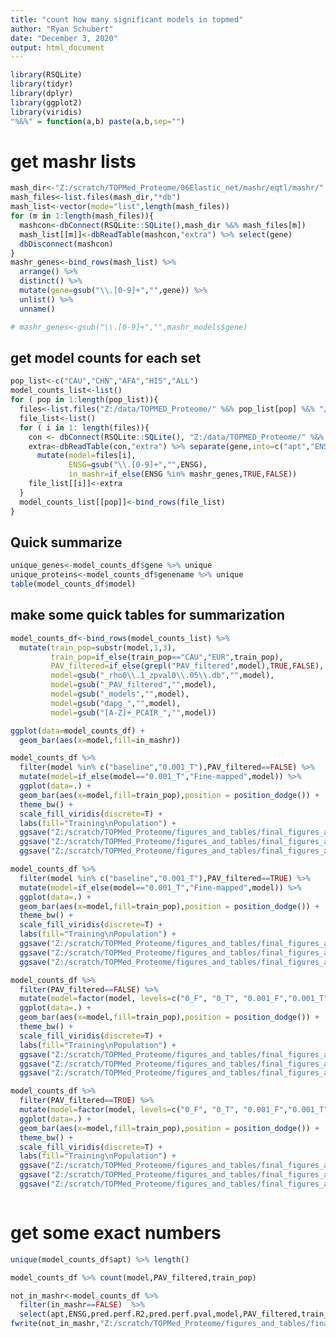 ---
title: "count how many significant models in topmed"
author: "Ryan Schubert"
date: "December 3, 2020"
output: html_document
---

```{r setup, include=FALSE}
library(RSQLite)
library(tidyr)
library(dplyr)
library(ggplot2)
library(viridis)
"%&%" = function(a,b) paste(a,b,sep="")
```


# get mashr lists

```{r}

mash_dir<-"Z:/scratch/TOPMed_Proteome/06Elastic_net/mashr/eqtl/mashr/"
mash_files<-list.files(mash_dir,"*db")
mash_list<-vector(mode="list",length(mash_files))
for (m in 1:length(mash_files)){
  mashcon<-dbConnect(RSQLite::SQLite(),mash_dir %&% mash_files[m])
  mash_list[[m]]<-dbReadTable(mashcon,"extra") %>% select(gene)
  dbDisconnect(mashcon)
}
mashr_genes<-bind_rows(mash_list) %>% 
  arrange() %>% 
  distinct() %>% 
  mutate(gene=gsub("\\.[0-9]+","",gene)) %>% 
  unlist() %>% 
  unname()

# mashr_genes<-gsub("\\.[0-9]+","",mashr_models$gene)


```

## get model counts for each set

```{r cars}

pop_list<-c("CAU","CHN","AFA","HIS","ALL")
model_counts_list<-list()
for ( pop in 1:length(pop_list)){
  files<-list.files("Z:/data/TOPMED_Proteome/" %&% pop_list[pop] %&% "/PCAIR_modeling/06Elastic_net/dbs_out/",pattern="*rho0.1_zpval0.05.db")
  file_list<-list()
  for ( i in 1: length(files)){
    con <- dbConnect(RSQLite::SQLite(), "Z:/data/TOPMED_Proteome/" %&% pop_list[pop] %&% "/PCAIR_modeling/06Elastic_net/dbs_out/" %&% files[i])
    extra<-dbReadTable(con,"extra") %>% separate(gene,into=c("apt","ENSG"),remove=F) %>%
      mutate(model=files[i],
             ENSG=gsub("\\.[0-9]+","",ENSG),
             in_mashr=if_else(ENSG %in% mashr_genes,TRUE,FALSE))
    file_list[[i]]<-extra
  }
  model_counts_list[[pop]]<-bind_rows(file_list) 
}


```

## Quick summarize

```{r}
unique_genes<-model_counts_df$gene %>% unique
unique_proteins<-model_counts_df$genename %>% unique
table(model_counts_df$model)
```


## make some quick tables for summarization


```{r pressure, echo=FALSE}
model_counts_df<-bind_rows(model_counts_list) %>%
  mutate(train_pop=substr(model,1,3),
         train_pop=if_else(train_pop=="CAU","EUR",train_pop),
         PAV_filtered=if_else(grepl("PAV_filtered",model),TRUE,FALSE),
         model=gsub("_rho0\\.1_zpval0\\.05\\.db","",model),
         model=gsub("_PAV_filtered","",model),
         model=gsub("_models","",model),
         model=gsub("dapg_","",model),
         model=gsub("[A-Z]+_PCAIR_","",model))

ggplot(data=model_counts_df) +
  geom_bar(aes(x=model,fill=in_mashr))

model_counts_df %>%
  filter(model %in% c("baseline","0.001_T"),PAV_filtered==FALSE) %>%
  mutate(model=if_else(model=="0.001_T","Fine-mapped",model)) %>%
  ggplot(data=.) +
  geom_bar(aes(x=model,fill=train_pop),position = position_dodge()) +
  theme_bw() +
  scale_fill_viridis(discrete=T) +
  labs(fill="Training\nPopulation") +
  ggsave("Z:/scratch/TOPMed_Proteome/figures_and_tables/final_figures_and_tables/figures_and_tables/model_counts.pdf",dpi=700) +
  ggsave("Z:/scratch/TOPMed_Proteome/figures_and_tables/final_figures_and_tables/figures_and_tables/model_counts.tiff",dpi=700) +
  ggsave("Z:/scratch/TOPMed_Proteome/figures_and_tables/final_figures_and_tables/figures_and_tables/model_counts.png",dpi=700)

model_counts_df %>%
  filter(model %in% c("baseline","0.001_T"),PAV_filtered==TRUE) %>%
  mutate(model=if_else(model=="0.001_T","Fine-mapped",model)) %>%
  ggplot(data=.) +
  geom_bar(aes(x=model,fill=train_pop),position = position_dodge()) +
  theme_bw() +
  scale_fill_viridis(discrete=T) +
  labs(fill="Training\nPopulation") +
  ggsave("Z:/scratch/TOPMed_Proteome/figures_and_tables/final_figures_and_tables/figures_and_tables/model_counts_PAV_filtered.pdf",dpi=700) +
  ggsave("Z:/scratch/TOPMed_Proteome/figures_and_tables/final_figures_and_tables/figures_and_tables/model_counts_PAV_filtered.tiff",dpi=700) +
  ggsave("Z:/scratch/TOPMed_Proteome/figures_and_tables/final_figures_and_tables/figures_and_tables/model_counts_PAV_filtered.png",dpi=700)

model_counts_df %>%
  filter(PAV_filtered==FALSE) %>%
  mutate(model=factor(model, levels=c("0_F", "0_T", "0.001_F","0.001_T","0.01_F","0.01_T","baseline"))) %>%
  ggplot(data=.) +
  geom_bar(aes(x=model,fill=train_pop),position = position_dodge()) +
  theme_bw() +
  scale_fill_viridis(discrete=T) +
  labs(fill="Training\nPopulation") +
  ggsave("Z:/scratch/TOPMed_Proteome/figures_and_tables/final_figures_and_tables/figures_and_tables/supplemental_model_counts.pdf",dpi=700) +
  ggsave("Z:/scratch/TOPMed_Proteome/figures_and_tables/final_figures_and_tables/figures_and_tables/supplemental_model_counts.tiff",dpi=700) +
  ggsave("Z:/scratch/TOPMed_Proteome/figures_and_tables/final_figures_and_tables/figures_and_tables/supplemental_model_counts.png",dpi=700)

model_counts_df %>%
  filter(PAV_filtered==TRUE) %>%
  mutate(model=factor(model, levels=c("0_F", "0_T", "0.001_F","0.001_T","0.01_F","0.01_T","baseline"))) %>%
  ggplot(data=.) +
  geom_bar(aes(x=model,fill=train_pop),position = position_dodge()) + 
  theme_bw() +
  scale_fill_viridis(discrete=T) +
  labs(fill="Training\nPopulation") +
  ggsave("Z:/scratch/TOPMed_Proteome/figures_and_tables/final_figures_and_tables/figures_and_tables/supplemental_model_counts_PAV_filtered.pdf",dpi=700) +
  ggsave("Z:/scratch/TOPMed_Proteome/figures_and_tables/final_figures_and_tables/figures_and_tables/supplemental_model_counts_PAV_filtered.tiff",dpi=700) +
  ggsave("Z:/scratch/TOPMed_Proteome/figures_and_tables/final_figures_and_tables/figures_and_tables/supplemental_model_counts_PAV_filtered.png",dpi=700)



```

# get some exact numbers

```{r}
unique(model_counts_df$apt) %>% length()

model_counts_df %>% count(model,PAV_filtered,train_pop)

not_in_mashr<-model_counts_df %>% 
  filter(in_mashr==FALSE)  %>%
  select(apt,ENSG,pred.perf.R2,pred.perf.pval,model,PAV_filtered,train_pop)
fwrite(not_in_mashr,"Z:/scratch/TOPMed_Proteome/figures_and_tables/final_figures_and_tables/figures_and_tables/comprehensive_not_in_mashr_summaries.csv")

```
